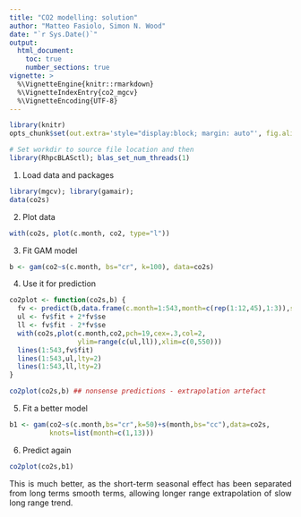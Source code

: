 ```yaml
---
title: "CO2 modelling: solution"
author: "Matteo Fasiolo, Simon N. Wood"
date: "`r Sys.Date()`"
output: 
  html_document:
    toc: true
    number_sections: true
vignette: >
  %\VignetteEngine{knitr::rmarkdown}
  %\VignetteIndexEntry{co2_mgcv}
  %\VignetteEncoding{UTF-8}
---
```


<style>
body {
text-align: justify}
</style>
  
```r
library(knitr)
opts_chunk$set(out.extra='style="display:block; margin: auto"', fig.align="center", tidy=FALSE)
```

```r
# Set workdir to source file location and then
library(RhpcBLASctl); blas_set_num_threads(1)
```

1) Load data and packages
```r
library(mgcv); library(gamair); 
data(co2s)
```

2) Plot data
```r
with(co2s, plot(c.month, co2, type="l"))
```

3) Fit GAM model
```r
b <- gam(co2~s(c.month, bs="cr", k=100), data=co2s)
```

4) Use it for prediction
```r
co2plot <- function(co2s,b) {
  fv <- predict(b,data.frame(c.month=1:543,month=c(rep(1:12,45),1:3)),se=TRUE)
  ul <- fv$fit + 2*fv$se
  ll <- fv$fit - 2*fv$se
  with(co2s,plot(c.month,co2,pch=19,cex=.3,col=2,
                 ylim=range(c(ul,ll)),xlim=c(0,550)))
  lines(1:543,fv$fit)
  lines(1:543,ul,lty=2)
  lines(1:543,ll,lty=2)
}

co2plot(co2s,b) ## nonsense predictions - extrapolation artefact
```

5) Fit a better model
```r
b1 <- gam(co2~s(c.month,bs="cr",k=50)+s(month,bs="cc"),data=co2s,
          knots=list(month=c(1,13)))
```

6) Predict again
```r
co2plot(co2s,b1)
```
This is much better, as the short-term seasonal effect has 
been separated from long terms smooth terms, allowing longer range
extrapolation of slow long range trend.
